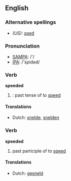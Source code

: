 ==English==

===Alternative spellings===
*''(US):'' [[sped]]

===Pronunciation===
*[[w:SAMPA|SAMPA]]: /'/
*[[w:IPA|IPA]]: /'spidəd/

===Verb===
'''speeded'''

# {{UK}}: past tense of to [[speed]]

====Translations====
*Dutch: [[snelde]], [[snelden]]

===Verb===
'''speeded'''

# past participle of to [[speed]]

====Translations====
*Dutch: [[gesneld]]
